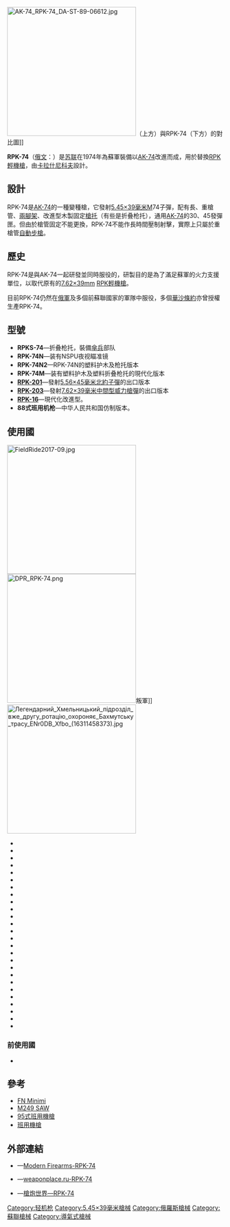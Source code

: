 {{noteTA
|G1=軍事
|G2=長度單位
|G3=Firearms
}}
{{Infobox weapon
|name = RPK-74輕機槍
|image = File:Soviet RPK-74.JPEG
|image_size = 300px
|caption =
|origin = {{flagcountry|Soviet Union}}
|type = [[轻机枪|轻机枪]]
<!-- Type selection -->
|is_ranged = yes
<!-- Service history -->
|service = 1974年—
|used_by = 參見[[#使用國|使用國]]
|wars = [[阿富汗戰爭_(1979年)|1979年阿富汗戰爭]]<br/>[[納戈爾諾-卡拉巴赫戰爭|納戈爾諾-卡拉巴赫戰爭]]<br/>[[格魯吉亞內戰|格魯吉亞內戰]]<br>[[第一次南奧塞提亞戰爭|1991年南奥塞梯戰爭]]<br>[[第一次車臣戰爭|第一次車臣戰爭]]<br>[[奥塞梯－印古什戰爭|奥塞梯－印古什戰爭]]<br>[[塔吉克內戰|塔吉克內戰]]<br>[[1992年阿布哈茲戰爭|1992年阿布哈茲戰爭]]<br>[[聶斯特河沿岸戰爭|聶斯特河沿岸戰爭]]<br>[[第二次車臣戰爭|第二次車臣戰爭]]<br>[[1998年阿布哈茲戰爭|1998年阿布哈茲戰爭]]<br>[[達吉斯坦戰爭|達吉斯坦戰爭]]<br>[[2008年南奥塞梯戰爭|2008年南奥塞梯戰爭]]<br>[[北高加索叛亂|北高加索叛亂]]<br>[[頓巴斯戰爭|頓巴斯戰爭]]<br>[[2022年俄羅斯入侵烏克蘭|2022年俄羅斯入侵烏克蘭]]
<!-- Production history -->
|designer =
|design_date = 1974年
|manufacturer = {{tsl|ru|Вятско-Полянский машиностроительный завод|維亞茨基耶波利亞內機器製造廠}}（莫洛工廠）
|unit_cost =
|production_date = 1974年—
|number =
|variants =
<!-- General specifications -->
|spec_label =
|weight = -{}-
* 空槍：4.7[[千克|公斤]]（7.28磅）
* 45發：5.15公斤
|length = 1,060毫米（41,713英吋）
|part_length = 590毫米
|width =
|height =
|diameter =
|crew =
|passengers =
<!-- Ranged weapon specifications -->
|cartridge = [[5.45×39mm|5.45×39毫米]]（M74）
|cartridge_weight =
|caliber = 5.45毫米
|barrels =
|mode = 半自動、全自動，可[[擊發調變槍械|選射]]
|action = [[氣動式|長行程導氣式活塞]]，[[轉拴式槍栓|轉拴式槍栓]]
|rate = 600發／分鐘
|velocity = 960[[米每秒|米／秒]]
|range = 1,000-{zh-hans:米;zh-hant:米;zh-tw:公尺}-
|max_range = 3,150-{zh-hans:米;zh-hant:米;zh-tw:公尺}-
|feed = 20、30、45發[[彈匣|彈匣]]
|sights = [[機械瞄具|機械瞄具]]、可調式表尺<br/>可透過[[機匣|機匣]]左側的[[華沙條約導軌|華沙條約導軌]]安裝各種[[照準器|照準器]]（RPK-74N、RPK-74M）
}}

[[File:AK-74_RPK-74_DA-ST-89-06612.jpg|300px]]（上方）與RPK-74（下方）的對比圖]]

'''RPK-74'''（[[俄语|俄文]]：{{lang|ru|Ручной пулемёт Калашникова образца 1974 года，'''РПК-74'''}}）是[[苏联|苏联]]在1974年為蘇軍裝備以[[AK-74突击步枪|AK-74]]改進而成，用於替換[[RPK輕機槍|RPK]][[輕機槍|輕機槍]]，由[[米哈伊尔·季莫费耶维奇·卡拉什尼科夫|卡拉什尼科夫]]設計。

== 設計 ==

RPK-74是[[AK-74|AK-74]]的一種變種槍，它發射[[5.45×39mm|5.45×39毫米]]M74子彈，配有長、重槍管、[[兩腳架|兩腳架]]、改進型木製固定[[槍托|槍托]]（有些是折叠枪托），通用[[AK-74突击步枪|AK-74]]的30、45發彈匣。但由於槍管固定不能更換，RPK-74不能作長時間壓制射擊，實際上只屬於重槍管[[自動步槍|自動步槍]]。

== 歷史 ==
RPK-74是與AK-74一起研發並同時服役的，研製目的是為了滿足蘇軍的火力支援單位，以取代原有的[[7.62×39mm|7.62×39mm]] [[RPK輕機槍|RPK輕機槍]]。

目前RPK-74仍然在[[俄軍|俄軍]]及多個前蘇聯國家的軍隊中服役，多個[[華沙條約|華沙條約]]亦曾授權生產RPK-74。

== 型號 ==
*'''RPKS-74'''—折叠枪托，裝備[[傘兵|傘兵]]部队
*'''RPK-74N'''—装有NSPU夜视瞄准镜
*'''RPK-74N2'''—RPK-74N的塑料护木及枪托版本
*'''RPK-74M'''—装有塑料护木及塑料折叠枪托的現代化版本
*'''[[RPK-201輕機槍|RPK-201]]'''—發射[[5.56×45mm_NATO|5.56×45毫米北約子彈]]的出口版本
*'''[[RPK-203輕機槍|RPK-203]]'''—發射[[7.62×39mm|7.62×39毫米中間型威力槍彈]]的出口版本
*'''[[RPK-16輕機槍|RPK-16]]'''—現代化改進型。
*'''88式班用机枪'''—中华人民共和国仿制版本。

== 使用國 ==
[[File:FieldRide2017-09.jpg|300px]]
[[File:DPR_RPK-74.png|300px]]叛軍]]
[[File:Легендарний_Хмельницький_підрозділ_вже_другу_ротацію_охороняє_Бахмутську_трасу_ENr0DB_Xfbo_(16311458373).jpg|300px]]
* {{flagcountry|Armenia}}
* {{flagcountry|Azerbaijan}}
* {{flagcountry|Belarus}}
* {{flagcountry|Bulgaria}}
* {{flagcountry|Cyprus}}
* {{flagcountry|Donetsk People's Republic}}
* {{flagcountry|Estonia}}
* {{flagcountry|Georgia}}
* {{flagcountry|Kazakhstan}}
* {{flagcountry|Kyrgyzstan}}
* {{flagcountry|Latvia}}
* {{flagcountry|Libya}}
* {{flagcountry|Lithuania}}
* {{flagcountry|Lugansk People's Republic}}
* {{flagcountry|Moldova}}
* {{flagcountry|Morocco}}
* {{flagcountry|Namibia}}
* {{flagcountry|North Korea}}
* {{flagcountry|Poland}}
* {{flagcountry|Romania}}
* {{flagcountry|Russia}}
* {{flagcountry|Tajikistan}}
* {{flagcountry|Transnistria}}
* {{flagcountry|Turkmenistan}}
* {{flagcountry|Ukraine}}
* {{flagcountry|Uzbekistan}}
=== 前使用國 ===
* {{flagcountry|Soviet Union}}

== 參考 ==
{{commons|RPK-74}}
* [[FN_Minimi輕機槍|FN Minimi]]
* [[M249班用自動武器|M249 SAW]]
* [[95式班用機槍|95式班用機槍]]
* [[轻机枪|班用機槍]]

== 外部連結 ==
* {{en icon}}—[https://web.archive.org/web/20080913183205/http://world.guns.ru/machine/mg16-e.htm Modern Firearms-RPK-74]
* {{ru icon}}—[http://www.weaponplace.ru/rpk.php weaponplace.ru-RPK-74]{{Wayback|url=http://www.weaponplace.ru/rpk.php |date=20070220083806 }}
* {{zh icon}}—[http://pewpewpew.work/russain/kalash/ak/rpk74.htm 槍炮世界—RPK-74]{{Wayback|url=http://pewpewpew.work/russain/kalash/ak/rpk74.htm |date=20190924171558 }}
{{AK槍族}}
{{蘇聯及俄羅斯在二戰後研製的輕兵器}}
{{現代俄羅斯軍隊單兵武器及彈藥}}
{{現代烏克蘭軍隊武器及彈藥}}

[[Category:轻机枪|Category:轻机枪]]
[[Category:5.45×39毫米槍械|Category:5.45×39毫米槍械]]
[[Category:俄羅斯槍械|Category:俄羅斯槍械]]
[[Category:蘇聯槍械|Category:蘇聯槍械]]
[[Category:導氣式槍械|Category:導氣式槍械]]